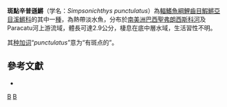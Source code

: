 {{Speciesbox 
| taxon = Simpsonichthys punctulatus
| status = NE
| status_system = IUCN3.1
| authority = [[Costa|Costa]] & [[Brasil|Brasil]], 2007
| synonyms = 
}}
'''斑點辛普遜鱂'''（学名：''Simpsonichthys punctulatus''）為[[輻鰭魚綱|輻鰭魚綱]][[鯉齒目|鯉齒目]][[鰕鱂亞目|鰕鱂亞目]][[溪鱂科|溪鱂科]]的其中一[[種|種]]，為熱帶淡水魚，分布於[[南美洲|南美洲]][[巴西|巴西]][[聖弗朗西斯科河|聖弗朗西斯科河]]及Paracatu河上游流域，體長可達2.9公分，棲息在底中層水域，生活習性不明。

其[[种加词|种加词]]“''punctulatus''”意为“有斑点的”。

== 參考文獻 ==
*{{FishBase_species|genus=Simpsonichthys|species=punctulatus|year=2014|month=9}}

{{Taxonbar|from=Q5509268}}

[[Category:辛普遜鱂屬|B]]
[[Category:2007年描述的鱼类|B]]
